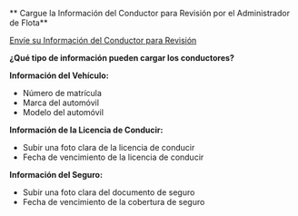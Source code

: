 ** Cargue la Información del Conductor para Revisión por el Administrador de Flota**

[Envíe su Información del Conductor para Revisión](https://www.meterapp.co/en/account/documents)

**¿Qué tipo de información pueden cargar los conductores?**

**Información del Vehículo:**
- Número de matrícula
- Marca del automóvil
- Modelo del automóvil

**Información de la Licencia de Conducir:**
- Subir una foto clara de la licencia de conducir
- Fecha de vencimiento de la licencia de conducir

**Información del Seguro:**
- Subir una foto clara del documento de seguro
- Fecha de vencimiento de la cobertura de seguro

